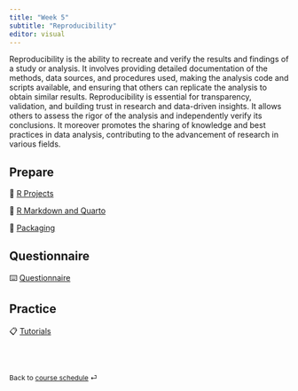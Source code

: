 ```yaml
---
title: "Week 5"
subtitle: "Reproducibility"
editor: visual
---
```



Reproducibility is the ability to recreate and verify the results and findings of a study or analysis. It involves providing detailed documentation of the methods, data sources, and procedures used, making the analysis code and scripts available, and ensuring that others can replicate the analysis to obtain similar results. Reproducibility is essential for transparency, validation, and building trust in research and data-driven insights. It allows others to assess the rigor of the analysis and independently verify its conclusions. It moreover promotes the sharing of knowledge and best practices in data analysis, contributing to the advancement of research in various fields.


## Prepare

📖 [R Projects](/contents/week-5/01_r_projects.qmd)

📖 [R Markdown and Quarto](/contents/week-5/02_rmarkdown_quarto.qmd)

📖 [Packaging](/contents/week-5/03_packaging.qmd)


## Questionnaire

⌨️ [Questionnaire](/questionnaire/qcm-week-5.qmd)

## Practice

📋 [Tutorials](/labs/lab-week-5.qmd)

<br><br>

::: {style="font-size: 0.875em;"}
Back to [course schedule](/ "Course schedule") ⏎
:::